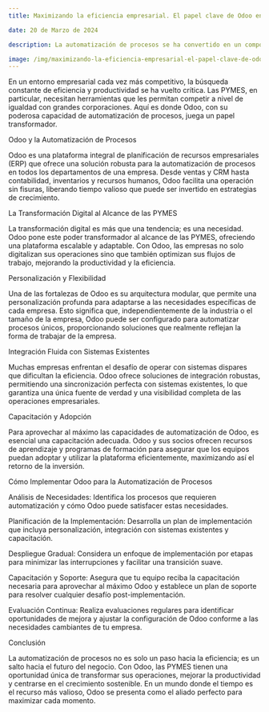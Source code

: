 ```yaml
---
title: Maximizando la eficiencia empresarial. El papel clave de Odoo en la automatización de procesos

date: 20 de Marzo de 2024

description: La automatización de procesos se ha convertido en un componente esencial para las empresas que buscan eficiencia y crecimiento sostenible. Descubre cómo Odoo puede ser tu aliado perfecto en esta transformación digital.

image: /img/maximizando-la-eficiencia-empresarial-el-papel-clave-de-odoo-en-la-automatizacion-de-procesos.png
---
```

En un entorno empresarial cada vez más competitivo, la búsqueda constante de eficiencia y productividad se ha vuelto crítica. Las PYMES, en particular, necesitan herramientas que les permitan competir a nivel de igualdad con grandes corporaciones. Aquí es donde Odoo, con su poderosa capacidad de automatización de procesos, juega un papel transformador.

Odoo y la Automatización de Procesos

Odoo es una plataforma integral de planificación de recursos empresariales (ERP) que ofrece una solución robusta para la automatización de procesos en todos los departamentos de una empresa. Desde ventas y CRM hasta contabilidad, inventarios y recursos humanos, Odoo facilita una operación sin fisuras, liberando tiempo valioso que puede ser invertido en estrategias de crecimiento.

La Transformación Digital al Alcance de las PYMES

La transformación digital es más que una tendencia; es una necesidad. Odoo pone este poder transformador al alcance de las PYMES, ofreciendo una plataforma escalable y adaptable. Con Odoo, las empresas no solo digitalizan sus operaciones sino que también optimizan sus flujos de trabajo, mejorando la productividad y la eficiencia.

Personalización y Flexibilidad

Una de las fortalezas de Odoo es su arquitectura modular, que permite una personalización profunda para adaptarse a las necesidades específicas de cada empresa. Esto significa que, independientemente de la industria o el tamaño de la empresa, Odoo puede ser configurado para automatizar procesos únicos, proporcionando soluciones que realmente reflejan la forma de trabajar de la empresa.

Integración Fluida con Sistemas Existentes

Muchas empresas enfrentan el desafío de operar con sistemas dispares que dificultan la eficiencia. Odoo ofrece soluciones de integración robustas, permitiendo una sincronización perfecta con sistemas existentes, lo que garantiza una única fuente de verdad y una visibilidad completa de las operaciones empresariales.

Capacitación y Adopción

Para aprovechar al máximo las capacidades de automatización de Odoo, es esencial una capacitación adecuada. Odoo y sus socios ofrecen recursos de aprendizaje y programas de formación para asegurar que los equipos puedan adoptar y utilizar la plataforma eficientemente, maximizando así el retorno de la inversión.

Cómo Implementar Odoo para la Automatización de Procesos

Análisis de Necesidades: Identifica los procesos que requieren automatización y cómo Odoo puede satisfacer estas necesidades.

Planificación de la Implementación: Desarrolla un plan de implementación que incluya personalización, integración con sistemas existentes y capacitación.

Despliegue Gradual: Considera un enfoque de implementación por etapas para minimizar las interrupciones y facilitar una transición suave.

Capacitación y Soporte: Asegura que tu equipo reciba la capacitación necesaria para aprovechar al máximo Odoo y establece un plan de soporte para resolver cualquier desafío post-implementación.

Evaluación Continua: Realiza evaluaciones regulares para identificar oportunidades de mejora y ajustar la configuración de Odoo conforme a las necesidades cambiantes de tu empresa.

Conclusión

La automatización de procesos no es solo un paso hacia la eficiencia; es un salto hacia el futuro del negocio. Con Odoo, las PYMES tienen una oportunidad única de transformar sus operaciones, mejorar la productividad y centrarse en el crecimiento sostenible. En un mundo donde el tiempo es el recurso más valioso, Odoo se presenta como el aliado perfecto para maximizar cada momento.
